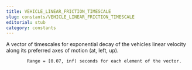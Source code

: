 ```yaml
---
title: VEHICLE_LINEAR_FRICTION_TIMESCALE
slug: constants/VEHICLE_LINEAR_FRICTION_TIMESCALE
editorial: stub
category: constants
---
```


<LSLConstant
	name="VEHICLE_LINEAR_FRICTION_TIMESCALE"
	type="integer"
	value="16"
/>

A vector of timescales for exponential decay of the vehicles linear velocity along its preferred axes of motion (at, left, up).

			Range = [0.07, inf) seconds for each element of the vector.
